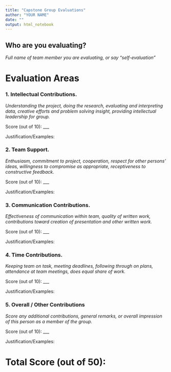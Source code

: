 ```yaml
---
title: "Capstone Group Evaluations"
author: "YOUR NAME"
date: ""
output: html_notebook
---
```



## Who are you evaluating?

*Full name of team member you are evaluating, or say "self-evaluation"*




# Evaluation Areas

### 1. Intellectual Contributions.

*Understanding the project, doing the research, evaluating and interpreting data, creative efforts and problem solving insight, providing intellectual leadership for group.* 

Score (out of 10): ___

Justification/Examples:




### 2. Team Support.

*Enthusiasm, commitment to project, cooperation, respect for other persons’ ideas, willingness to compromise as appropriate, receptiveness to constructive feedback.* 

Score (out of 10): ___

Justification/Examples:




### 3. Communication Contributions. 

*Effectiveness of communication within team, quality of written work, contributions toward creation of presentation and other written work.* 

Score (out of 10): ___

Justification/Examples:




### 4. Time Contributions.

*Keeping team on task, meeting deadlines, following through on plans, attendance at team meetings, does equal share of work.* 

Score (out of 10): ___

Justification/Examples:





### 5. Overall / Other Contributions

*Score any additional contributions, general remarks, or overall impression of this person as a member of the group.*


Score (out of 10): ___

Justification/Examples:





# Total Score (out of 50): 






